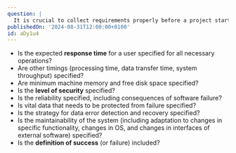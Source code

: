 ```yaml
---
question: |
  It is crucial to collect requirements properly before a project starts. Which questions to consider when assessing the fullness of gathered specific non-functional requirements?
publishedOn: '2024-08-31T12:00:00+0100'
id: aDy1u4
---
```

- Is the expected **response time** for a user specified for all necessary operations?
- Are other timings (processing time, data transfer time, system throughput) specified?
- Are minimum machine memory and free disk space specified?
- Is the **level of security** specified?
- Is the reliability specified, including consequences of software failure?
- Is vital data that needs to be protected from failure specified?
- Is the strategy for data error detection and recovery specified?
- Is the maintainability of the system (including adaptation to changes in specific functionality, changes in OS, and changes in interfaces of external software) specified?
- Is the **definition of success** (or failure) included?
